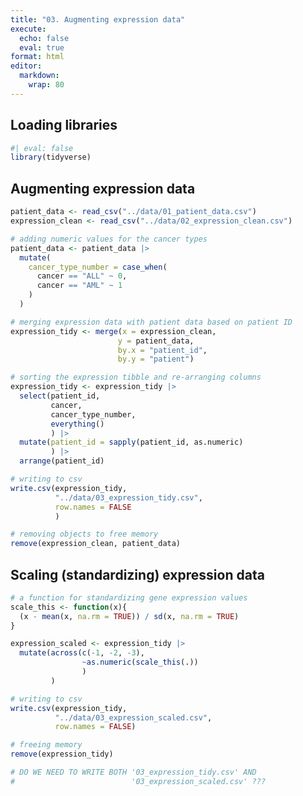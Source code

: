 ```yaml
---
title: "03. Augmenting expression data"
execute: 
  echo: false
  eval: true
format: html
editor: 
  markdown: 
    wrap: 80
---
```


## Loading libraries

```r
#| eval: false
library(tidyverse)
```

## Augmenting expression data

```r
patient_data <- read_csv("../data/01_patient_data.csv")
expression_clean <- read_csv("../data/02_expression_clean.csv")

# adding numeric values for the cancer types 
patient_data <- patient_data |>
  mutate(
    cancer_type_number = case_when(
      cancer == "ALL" ~ 0,
      cancer == "AML" ~ 1
    )
  ) 

# merging expression data with patient data based on patient ID
expression_tidy <- merge(x = expression_clean,
                        y = patient_data,
                        by.x = "patient_id",
                        by.y = "patient")

# sorting the expression tibble and re-arranging columns
expression_tidy <- expression_tidy |>
  select(patient_id,
         cancer,
         cancer_type_number,
         everything()
         ) |>
  mutate(patient_id = sapply(patient_id, as.numeric)
         ) |>
  arrange(patient_id)

# writing to csv
write.csv(expression_tidy,
          "../data/03_expression_tidy.csv",
          row.names = FALSE
          )

# removing objects to free memory
remove(expression_clean, patient_data)
```

## Scaling (standardizing) expression data

```r
# a function for standardizing gene expression values
scale_this <- function(x){
  (x - mean(x, na.rm = TRUE)) / sd(x, na.rm = TRUE)
}

expression_scaled <- expression_tidy |>
  mutate(across(c(-1, -2, -3),
                ~as.numeric(scale_this(.))
                )
         )

# writing to csv
write.csv(expression_tidy,
          "../data/03_expression_scaled.csv",
          row.names = FALSE)

# freeing memory
remove(expression_tidy)

# DO WE NEED TO WRITE BOTH '03_expression_tidy.csv' AND
#                          '03_expression_scaled.csv' ???
```
